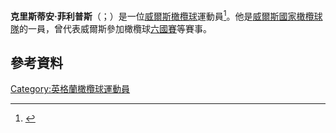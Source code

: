 {{expand|time=2015-11-23T12:47:03+00:00}}
'''克里斯蒂安·菲利普斯'''（{{lang-en|Kristian Phillips}}；{{bd|1990年|9月2日}}）是一位[[威爾斯|威爾斯]][[橄欖球|橄欖球]]運動員<ref>{{Cite web |url=http://news.bbc.co.uk/sport1/hi/rugby_union/welsh/8463499.stm |title=Wales 2010 Six Nations Squad |accessdate=2015-11-23 |archive-date=2020-03-15 |archive-url=https://web.archive.org/web/20200315042803/http://news.bbc.co.uk/sport2/hi/rugby_union/welsh/8463499.stm |dead-url=no }}</ref>。他是[[威爾斯國家橄欖球隊|威爾斯國家橄欖球隊]]的一員，曾代表威爾斯參加橄欖球[[六國賽|六國賽]]等賽事。
==參考資料==
{{Reflist}}
[[Category:英格蘭橄欖球運動員|Category:英格蘭橄欖球運動員]]